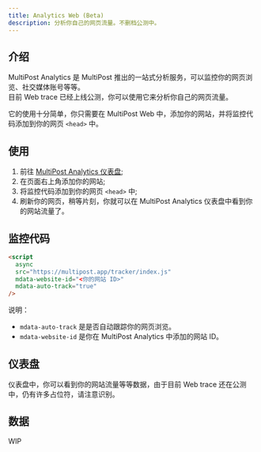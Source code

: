 ```yaml
---
title: Analytics Web (Beta)
description: 分析你自己的网页流量。不删档公测中。
---
```


## 介绍

MultiPost Analytics 是 MultiPost 推出的一站式分析服务，可以监控你的网页浏览、社交媒体账号等等。  
目前 Web trace 已经上线公测，你可以使用它来分析你自己的网页流量。

它的使用十分简单，你只需要在 MultiPost Web 中，添加你的网站，并将监控代码添加到你的网页 `<head>` 中。

## 使用 
1. 前往 [MultiPost Analytics 仪表盘](https://multipost.app/dashboard/analytics);
2. 在页面右上角添加你的网站;
3. 将监控代码添加到你的网页 `<head>` 中;
4. 刷新你的网页，稍等片刻，你就可以在 MultiPost Analytics 仪表盘中看到你的网站流量了。

## 监控代码

```html
<script
  async
  src="https://multipost.app/tracker/index.js"
  mdata-website-id="<你的网站 ID>"
  mdata-auto-track="true"
/>
```

说明：
- `mdata-auto-track` 是是否自动跟踪你的网页浏览。
- `mdata-website-id` 是你在 MultiPost Analytics 中添加的网站 ID。

## 仪表盘

仪表盘中，你可以看到你的网站流量等等数据，由于目前 Web trace 还在公测中，仍有许多占位符，请注意识别。

## 数据

WIP